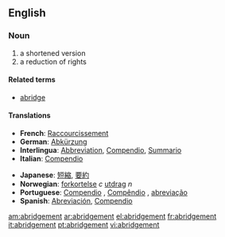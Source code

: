 ==English==
===Noun===
{{en-noun}}
#a shortened version
#a reduction of rights 

====Related terms====
*[[abridge]]

====Translations====
{{top}}
*'''French''': [[Raccourcissement]]
*'''German''': [[Abkürzung]]
*'''Interlingua''': [[Abbreviation]],  [[Compendio]], [[Summario]]
*'''Italian''': [[Compendio]]
{{mid}}
*'''Japanese''': [[短縮]], [[要約]]
*'''Norwegian''': [[forkortelse]]  ''c'' [[utdrag]] ''n'' 
*'''Portuguese''': [[Compendio]] {{m}}, [[Compêndio]] {{m}}, [[abreviação]] {{f}}
*'''Spanish''': [[Abreviación]], [[Compendio]] {{m}}
{{bottom}}

[[am:abridgement]]
[[ar:abridgement]]
[[el:abridgement]]
[[fr:abridgement]]
[[it:abridgement]]
[[pt:abridgement]]
[[vi:abridgement]]